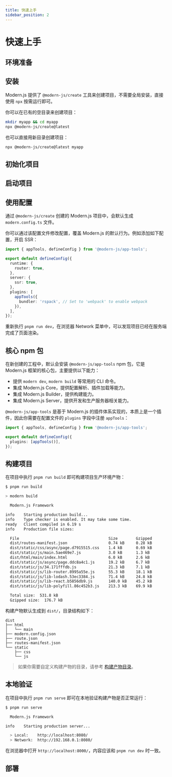 ```yaml
---
title: 快速上手
sidebar_position: 2
---
```


# 快速上手

## 环境准备


<Prerequisites />

## 安装

Modern.js 提供了 `@modern-js/create` 工具来创建项目，不需要全局安装，直接使用 `npx` 按需运行即可。

你可以在已有的空目录来创建项目：

```bash
mkdir myapp && cd myapp
npx @modern-js/create@latest
```

也可以直接用新目录创建项目：

```bash
npx @modern-js/create@latest myapp
```

## 初始化项目


<InitApp />

## 启动项目


<DebugApp />

## 使用配置

通过 `@modern-js/create` 创建的 Modern.js 项目中，会默认生成 `modern.config.ts` 文件。

你可以通过该配置文件修改配置，覆盖 Modern.js 的默认行为。例如添加如下配置，开启 SSR：

```ts title="modern.config.ts"
import { appTools, defineConfig } from '@modern-js/app-tools';

export default defineConfig({
  runtime: {
    router: true,
  },
  server: {
    ssr: true,
  },
  plugins: [
    appTools({
      bundler: 'rspack', // Set to 'webpack' to enable webpack
    }),
  ],
});
```

重新执行 `pnpm run dev`，在浏览器 Network 菜单中，可以发现项目已经在服务端完成了页面渲染。

## 核心 npm 包

在新创建的工程中，默认会安装 `@modern-js/app-tools` npm 包，它是 Modern.js 框架的核心包，主要提供以下能力：

- 提供 `modern dev`, `modern build` 等常用的 CLI 命令。
- 集成 Modern.js Core，提供配置解析、插件加载等能力。
- 集成 Modern.js Builder，提供构建能力。
- 集成 Modern.js Server，提供开发和生产服务器相关能力。

`@modern-js/app-tools` 是基于 Modern.js 的插件体系实现的，本质上是一个插件，因此你需要在配置文件的 `plugins` 字段中注册 `appTools`：

```ts title="modern.config.ts"
import { appTools, defineConfig } from '@modern-js/app-tools';

export default defineConfig({
  plugins: [appTools()],
});
```

## 构建项目

在项目中执行 `pnpm run build` 即可构建项目生产环境产物：

```bash
$ pnpm run build

> modern build

  Modern.js Framework

info    Starting production build...
info    Type checker is enabled. It may take some time.
ready   Client compiled in 6.19 s
info    Production file sizes:

  File                                       Size        Gzipped
  dist/routes-manifest.json                  0.74 kB     0.28 kB
  dist/static/css/async/page.d7915515.css    1.4 kB      0.69 kB
  dist/static/js/main.5ae469e7.js            3.0 kB      1.3 kB
  dist/html/main/index.html                  6.0 kB      2.6 kB
  dist/static/js/async/page.ddc8a4c1.js      19.2 kB     6.7 kB
  dist/static/js/34.171fffdb.js              21.3 kB     7.1 kB
  dist/static/js/lib-router.8995a55e.js      55.3 kB     18.1 kB
  dist/static/js/lib-lodash.53ec3384.js      71.4 kB     24.8 kB
  dist/static/js/lib-react.b5856db9.js       140.0 kB    45.2 kB
  dist/static/js/lib-polyfill.86c452b3.js    213.3 kB    69.9 kB

  Total size:  531.8 kB
  Gzipped size:  176.7 kB
```

构建产物默认生成到 `dist/`，目录结构如下：

```
dist
├── html
│   └── main
├── modern.config.json
├── route.json
├── routes-manifest.json
└── static
    ├── css
    └── js
```

> 如果你需要自定义构建产物的目录，请参考 [构建产物目录](/guides/basic-features/output-files)。

## 本地验证

在项目中执行 `pnpm run serve` 即可在本地验证构建产物是否正常运行：

```bash
$ pnpm run serve

  Modern.js Framework

info    Starting production server...

  > Local:    http://localhost:8080/
  > Network:  http://192.168.0.1:8080/
```

在浏览器中打开 `http://localhost:8000/`，内容应该和 `pnpm run dev` 时一致。

## 部署


<Deploy />
